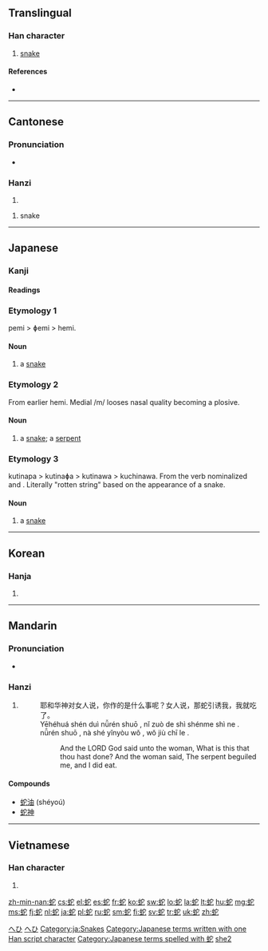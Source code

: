 ==Translingual==

===Han character===
{{Han char|rn=142|rad=虫|as=05|sn=11|four=5311<sub>1</sub>|canj=中戈十心 (LIJP)}}

# [[snake]]

====References====
* {{Han ref|kx=1080.200|dkj=32964|dj=1548.360|hdz=42845.080|uh=86C7|ud=34503|bh=B344|bd=45892}}

----

==Cantonese==

===Pronunciation===
* {{IPA|/sɛː˩/|lang=yue}}

===Hanzi===
{{yue-hanzi|jyut=|y=[[se4]], [[yi4]]}}

# {{defn|lang=yue|sort=虫05}}

# snake

----

==Japanese==

===Kanji===
{{ja-kanji|grade=c|rs=虫05}}

====Readings====
{{ja-readings
|on=[[じゃ]] (ja), [[い]] (i), [[だ]] (da)
|kun=[[へび]] (hebi), [[くちなわ]] (kuchinawa)
}}

===Etymology 1===
pemi > ɸemi > hemi.

====Noun====
{{ja-noun|k|hira=へみ|rom=hemi|hidx=へみ}}

# a [[snake]]

===Etymology 2===
From earlier hemi. Medial /m/ looses nasal quality becoming a plosive.

====Noun====
{{ja-noun|k|hira=へび|rom=hebi|hidx=へび}}

# a [[snake]]; a [[serpent]]

===Etymology 3===
kutinapa > kutinaɸa > kutinawa > kuchinawa. From the verb {{term|朽ちる|kuchi-|to rot}} nominalized and {{term|縄|napa|string, cord}}. Literally "rotten string" based on the appearance of a snake.

====Noun====
{{ja-noun|k|hira=くちなわ|hhira=くちなは|rom=kuchinawa|hidx=くちなわ}}

# a [[snake]]

[[Category:1000 Japanese basic words|へひ]]
[[Category:ja:Reptiles|へひ]]
[[Category:ja:Snakes]]
[[Category:Japanese terms written with one Han script character]]
[[Category:Japanese terms spelled with 蛇]]
----

==Korean==

===Hanja===
{{ko-hanja|hangeul=[[사]], [[이]]|eumhun=|rv=sa, i|mr=sa, i|y=sa, i}}

# {{defn|lang=ko|sort=虫05}}

----

==Mandarin==

===Pronunciation===
* {{audio|Zh-shé.ogg|Audio}}

===Hanzi===
{{cmn-hanzi|pin=[[chí]] ([[chi2]]), [[shé]] ([[she2]]), [[tuó]] ([[tuo2]]), [[yí]] ([[yi2]])|wg=[[ch'ih2|ch'ih<sup>2</sup>]], [[she2|she<sup>2</sup>]], [[t'o2|t'o<sup>2</sup>]], [[i2|i<sup>2</sup>]]}}

# {{defn|lang=cmn|sort=虫05}}
#: 耶和华神对女人说，你作的是什么事呢？女人说，那蛇引诱我，我就吃了。
#: Yēhéhuá shén duì nǚrén shuō , nǐ zuò de shì shénme shì ne . nǚrén shuō , nà shé yǐnyòu wǒ , wǒ jiù chī le .
#:: And the LORD God said unto the woman, What is this that thou hast done? And the woman said, The serpent beguiled me, and I did eat.

====Compounds====
* [[蛇油]] (shéyoú)
* [[蛇神]]

[[Category:cmn:Reptiles|she2]]

----

==Vietnamese==

===Han character===
{{vi-hantu|[[xà]]|rs=虫05}}

# {{defn|lang=vi|sort=虫05}}

[[zh-min-nan:蛇]]
[[cs:蛇]]
[[el:蛇]]
[[es:蛇]]
[[fr:蛇]]
[[ko:蛇]]
[[sw:蛇]]
[[lo:蛇]]
[[la:蛇]]
[[lt:蛇]]
[[hu:蛇]]
[[mg:蛇]]
[[ms:蛇]]
[[fj:蛇]]
[[nl:蛇]]
[[ja:蛇]]
[[pl:蛇]]
[[ru:蛇]]
[[sm:蛇]]
[[fi:蛇]]
[[sv:蛇]]
[[tr:蛇]]
[[uk:蛇]]
[[zh:蛇]]
